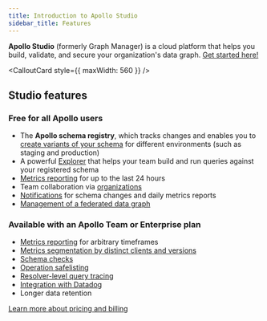 ```yaml
---
title: Introduction to Apollo Studio
sidebar_title: Features
---
```



**Apollo Studio** (formerly Graph Manager) is a cloud platform that helps you build, validate, and secure your organization's data graph. [Get started here!](./getting-started/)

<CalloutCard style={{ maxWidth: 560 }} />

## Studio features

### Free for all Apollo users

* The **Apollo schema registry**, which tracks changes
and enables you to [create variants of your schema](./org/graphs/#managing-variants) for different environments
(such as staging and production)
* A powerful [Explorer](./explorer/) that helps your team build and run queries against your registered schema
* [Metrics reporting](https://www.apollographql.com/docs/studio/setup-analytics/) for up to the last 24 hours
* Team collaboration via [organizations](./org/organizations/)
* [Notifications](./notification-setup/) for schema changes and daily metrics reports
* [Management of a federated data graph](https://www.apollographql.com/docs/federation/managed-federation/overview/)

### Available with an Apollo Team or Enterprise plan

* [Metrics reporting](./setup-analytics/) for arbitrary timeframes
* [Metrics segmentation by distinct clients and versions](./client-awareness/)
* [Schema checks](./schema-checks/)
* [Operation safelisting](./operation-registry/)
* [Resolver-level query tracing](./performance/)
* [Integration with Datadog](./datadog-integration/)
* Longer data retention

[Learn more about pricing and billing](https://www.apollographql.com/plans/)
